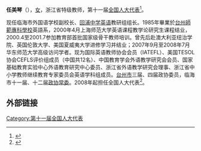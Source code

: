 '''任美琴'''（{{bd|1965年|5月}}），[[女|女]]，浙江省特级教师，第十一届[[全国人大代表|全国人大代表]]<ref>{{cite web|author=新华网|title=第十一届全国人大代表|url=http://news.xinhuanet.com/ziliao/2008-03/03/content_7708230.htm?node=36628|publisher=新华网|accessdate=2014-01-07|archive-date=2014-01-10|archive-url=https://web.archive.org/web/20140110211415/http://news.xinhuanet.com/ziliao/2008-03/03/content_7708230.htm?node=36628|dead-url=no}}</ref>。

现任临海市外国语学校副校长、[[回浦中学|回浦中学]][[英语|英语]]教研组组长。1985年畢業於[[台州師範專科學校|台州師範專科學校]]英語系，2000年4月上海师范大学英语课程教学论研究生课程结业，2000.4至2001.7参加教育部首批国家级骨干教师培训。曾先后赴澳大利亚纽治学院、英国伦敦大学、美国夏威夷大学进修学习并结业；2007年9月至2008年7月华东师范大学高级访问学者。现为国际英语教师协会会员（IATEFL）、美国TESOL协会CEFLS评价组成员（中国共12名）、中国教育学会外语教学研究会会员、国家基础教育实验中心外语教育研究中心委员、浙江省外语教学研究会理事、浙江省中小学教师继续教育专家委员会英语学科组成员。[[台州市|台州市]]三届、四届政协委员，临海市十一届、十二届[[政协常委|政协常委]]。2008年起担任全国人大代表<ref>{{cite news|title=全国人大代表信息-任美琴|url=http://210.82.31.1:8084/delegate/viewDelegate.action?dbid=110875|accessdate=2013-04-05|newspaper=全国人大网|archive-url=https://web.archive.org/web/20140326090609/http://www.npc.gov.cn/delegate/viewDelegate.action?dbid=110875|archive-date=2014-03-26|dead-url=yes}}</ref>。

== 外部链接 ==
{{Reflist}}
{{浙江人物小作品}}
[[Category:第十一届全国人大代表|Category:第十一届全国人大代表]]